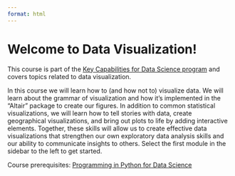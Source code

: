 ```yaml
---
format: html
---
```


# Welcome to Data Visualization!

This course is part of the [Key Capabilities for Data Science program](https://extendedlearning.ubc.ca/programs/key-capabilities-data-science) and covers topics related to data visualization.

In this course we will learn how to (and how not to) visualize data. We will learn about the grammar of visualization and how it's implemented in the "Altair" package to create our figures. In addition to common statistical visualizations, we will learn how to tell stories with data, create geographical visualizations, and bring out plots to life by adding interactive elements. Together, these skills will allow us to create effective data visualizations that strengthen our own exploratory data analysis skills and our ability to communicate insights to others. 
Select the first module in the sidebar to the left to get started.

Course prerequisites: [Programming in Python for Data Science](https://prog-learn.mds.ubc.ca/)
